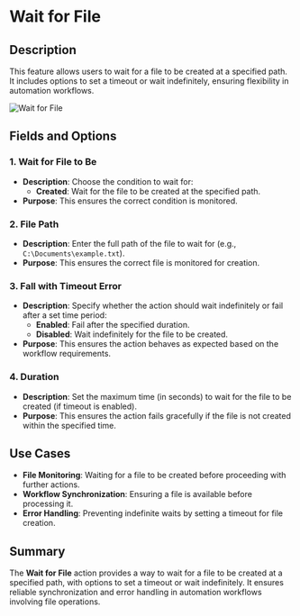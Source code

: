 # Wait for File  

## Description

This feature allows users to wait for a file to be created at a specified path. It includes options to set a timeout or wait indefinitely, ensuring flexibility in automation workflows.  

![Wait for File](../../assets/file/wait-for-file.png)  

## Fields and Options  

### 1. **Wait for File to Be** 

- **Description**: Choose the condition to wait for:  
  - **Created**: Wait for the file to be created at the specified path.  
- **Purpose**: This ensures the correct condition is monitored.  

### 2. **File Path** 

- **Description**: Enter the full path of the file to wait for (e.g., `C:\Documents\example.txt`).  
- **Purpose**: This ensures the correct file is monitored for creation.  

### 3. **Fall with Timeout Error** 

- **Description**: Specify whether the action should wait indefinitely or fail after a set time period:  
  - **Enabled**: Fail after the specified duration.  
  - **Disabled**: Wait indefinitely for the file to be created.  
- **Purpose**: This ensures the action behaves as expected based on the workflow requirements.  

### 4. **Duration** 

- **Description**: Set the maximum time (in seconds) to wait for the file to be created (if timeout is enabled).  
- **Purpose**: This ensures the action fails gracefully if the file is not created within the specified time.

## Use Cases

- **File Monitoring**: Waiting for a file to be created before proceeding with further actions.  
- **Workflow Synchronization**: Ensuring a file is available before processing it.  
- **Error Handling**: Preventing indefinite waits by setting a timeout for file creation.  

## Summary

The **Wait for File** action provides a way to wait for a file to be created at a specified path, with options to set a timeout or wait indefinitely. It ensures reliable synchronization and error handling in automation workflows involving file operations.